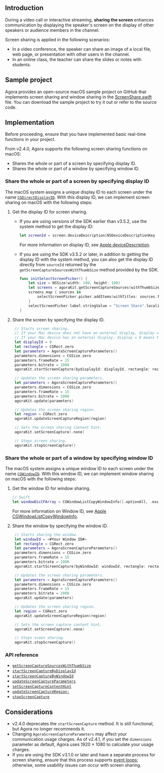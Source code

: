 <PlatformWrapper platform="macos">

## Introduction

During a video call or interactive streaming, **sharing the screen** enhances communication by displaying the speaker's screen on the display of other speakers or audience members in the channel.

Screen sharing is applied in the following scenarios:

- In a video conference, the speaker can share an image of a local file, web page, or presentation with other users in the channel.
- In an online class, the teacher can share the slides or notes with students.

## Sample project

Agora provides an open-source macOS sample project on GitHub that implements screen sharing and window sharing in the [ScreenShare.swift](https://github.com/AgoraIO/API-Examples/tree/master/macOS/APIExample/Examples/Advanced/ScreenShare) file. You can download the sample project to try it out or refer to the source code.

## Implementation

<div class="alert note">Before proceeding, ensure that you have implemented basic real-time functions in your project.</div>

From v2.4.0, Agora supports the following screen sharing functions on macOS:

- Shares the whole or part of a screen by specifying display ID.
- Shares the whole or part of a window by specifying window ID.

### Share the whole or part of a screen by specifying display ID

The macOS system assigns a unique display ID to each screen under the name [`CGDirectDisplayID`](https://developer.apple.com/documentation/coregraphics/cgdirectdisplayid). With this display ID, we can implement screen sharing on macOS with the following steps:

1. Get the display ID for screen sharing.

    - If you are using versions of the SDK earlier than v3.5.2, use the system method to get the display ID:

	    ```swift
	    let screenId = screen.deviceDescription[NSDeviceDescriptionKey  (rawValue: "NSScreenNumber")]
	    ```

        For more information on display ID, see [Apple deviceDescription](https://developer.apple.com/documentation/appkit/nsscreen/1388360-devicedescription).

    - If you are using the SDK v3.5.2 or later, in addition to getting the display ID with the system method, you can also get the display ID directly from `sourceId` returned by the `getScreenCaptureSourcesWithThumbSize` method provided by the SDK.

        ```swift
        func initSelectScreenPicker() {
            let size = NSSize(width: 100, height: 100)
            let screens = agoraKit.getScreenCaptureSources(withThumbSize: size, iconSize: size, includeScreen: true)
            screens.map { sources in
                selectScreenPicker.picker.addItems(withTitles: sources.filter{ $0.type == .screen }.map {"\($0.sourceName)(\($0.sourceId))"})
            }
            selectScreenPicker.label.stringValue = "Screen Share".localized
        }
        ```

2. Share the screen by specifying the display ID.

   ```swift
    // Starts screen sharing.
    // If your Mac device does not have an external display, display = 0 means the current Mac device screen is shared.
	// If your Mac device has an external display, display = 0 means the main display is shared. The default main display is the screen of your Mac device, but you can also set the external screen as the main display.
    let displayId = 0
    let rectangle = CGRect.zero
    let parameters = AgoraScreenCaptureParameters()
    parameters.dimensions = CGSize.zero
    parameters.frameRate = 15
    parameters.bitrate = 1000
    agoraKit.startScreenCapture(bydisplayId: displayId, rectangle: rectangle, parameters: parameters)

    // Updates the screen sharing parameters.
    let parameters = AgoraScreenCaptureParameters()
    parameters.dimensions = CGSize.zero
    parameters.frameRate = 15
    parameters.bitrate = 1000
    agoraKit.update(parameters)

    // Updates the screen sharing region.
    let region = CGRect.zero
    agoraKit.updateScreenCaptureRegion(region)

    // Sets the screen sharing content hint.
    agoraKit.setScreenCapture(.none)

    // Stops screen sharing.
    agoraKit.stopScreenCapture()

   ```


### Share the whole or part of a window by specifying window ID

The macOS system assigns a unique window ID to each screen under the name [`CGWindowID`](https://developer.apple.com/documentation/coregraphics/cgwindowid). With this window ID, we can implement window sharing on macOS with the following steps:

1. Get the window ID for window sharing.

    ```swift
    // Swift
    let windowDicCFArray = CGWindowListCopyWindowInfo([.optionAll, .excludeDesktopElements], 0)
    ```

   For more information on Window ID, see [Apple CGWindowListCopyWindowInfo](https://developer.apple.com/documentation/coregraphics/1455137-cgwindowlistcopywindowinfo).

2. Share the window by specifying the window ID.

   ```swift
    // Starts sharing the window.
    let windowId = <#Your Window ID#>
    let rectangle = CGRect.zero
    let parameters = AgoraScreenCaptureParameters()
    parameters.dimensions = CGSize.zero
    parameters.frameRate = 15
    parameters.bitrate = 1000
    agoraKit.startScreenCapture(byWindowId: windowId, rectangle: rectangle, parameters: parameters)

    // Updates the screen sharing parameters.
    let parameters = AgoraScreenCaptureParameters()
    parameters.dimensions = CGSize.zero
    parameters.frameRate = 15
    parameters.bitrate = 1000
    agoraKit.update(parameters)

    // Updates the screen sharing region.
    let region = CGRect.zero
    agoraKit.updateScreenCaptureRegion(region)

    // Sets the screen capture content hint.
    agoraKit.setScreenCapture(.none)

    // Stops sceen sharing.
    agoraKit.stopScreenCapture()
   ```


### API reference

* [`getScreenCaptureSourcesWithThumbSize`](https://api-ref.agora.io/en/video-sdk/macos/3.x/Classes/AgoraRtcEngineKit.html#//api/name/getScreenCaptureSourcesWithThumbSize:iconSize:includeScreen:)
* [`startScreenCaptureByDisplayId`](https://api-ref.agora.io/en/video-sdk/macos/3.x/Classes/AgoraRtcEngineKit.html#//api/name/startScreenCaptureByDisplayId:rectangle:parameters:)
* [`startScreenCaptureByWindowId`](https://api-ref.agora.io/en/video-sdk/macos/3.x/Classes/AgoraRtcEngineKit.html#//api/name/startScreenCaptureByWindowId:rectangle:parameters:)
* [`updateScreenCaptureParameters`](https://api-ref.agora.io/en/video-sdk/macos/3.x/Classes/AgoraRtcEngineKit.html#//api/name/updateScreenCaptureParameters:)
* [`setScreenCaptureContentHint`](https://api-ref.agora.io/en/video-sdk/macos/3.x/Classes/AgoraRtcEngineKit.html#//api/name/setScreenCaptureContentHint:)
* [`updateScreenCaptureRegion:`](https://api-ref.agora.io/en/video-sdk/macos/3.x/Classes/AgoraRtcEngineKit.html#//api/name/updateScreenCaptureRegion:)
* [`stopScreenCapture`](https://api-ref.agora.io/en/video-sdk/macos/3.x/Classes/AgoraRtcEngineKit.html#//api/name/stopScreenCapture)

## Considerations

- v2.4.0 deprecates the `startScreenCapture` method. It is still functional, but Agora no longer recommends it.
- Changing `AgoraScreenCaptureParameters` may affect your communication usage charges. As of v2.4.1, if you set the `dimensions` parameter as default, Agora uses 1920 × 1080 to calculate your usage charges.
- If you are using the SDK v3.1.0 or later and have a separate process for screen sharing, ensure that this process supports [event loops](https://developer.apple.com/documentation/appkit/nsapplication?language=objc); otherwise, some usability issues can occur with screen sharing.

</PlatformWrapper>